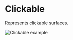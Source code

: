 # Clickable

Represents clickable surfaces.

![Clickable example](public/assets/overview-clickable.webp)